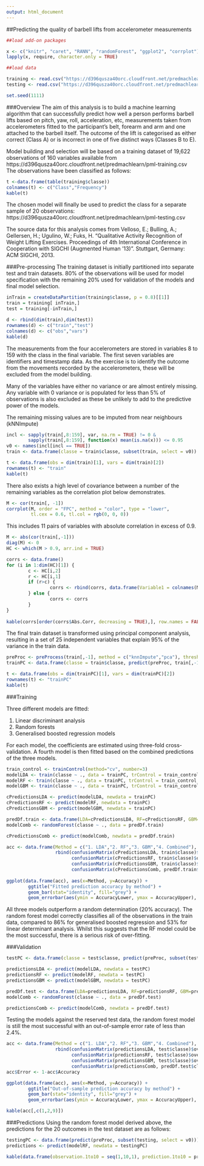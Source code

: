 ```yaml
---
output: html_document
---
```


##Predicting the quality of barbell lifts from accelerometer measurements

```r

##load add-on packages

x <- c("knitr", "caret", "RANN", "randomForest", "ggplot2", "corrplot")
lapply(x, require, character.only = TRUE)
```
```r

##load data

training <- read.csv("https://d396qusza40orc.cloudfront.net/predmachlearn/pml-training.csv", na.strings = c("NA","#DIV/0!"))
testing <- read.csv("https://d396qusza40orc.cloudfront.net/predmachlearn/pml-testing.csv", na.strings = c("NA","#DIV/0!"))
```
```r
set.seed(1111)
```

###Overview
The aim of this analysis is to build a machine learning algorithm that can successfully predict how well a person performs barbell lifts based on pitch, yaw, roll, acceleration, etc, measurements taken from accelerometers fitted to the participant's belt, forearm and arm and one attached to the barbell itself. The outcome of the lift is categorised as either correct (Class A) or is incorrect in one of five distinct ways (Classes B to E).

Model building and selection will be based on a training dataset of 19,622 observations of 160 variables available from https://d396qusza40orc.cloudfront.net/predmachlearn/pml-training.csv
The observations have been classified as follows:

```r
t <-data.frame(table(training$classe))
colnames(t) <- c("Class","Frequency")
kable(t)
```

The chosen model will finally be used to predict the class for a separate sample of 20 observations: https://d396qusza40orc.cloudfront.net/predmachlearn/pml-testing.csv

The source data for this analysis comes from Velloso, E.; Bulling, A.; Gellersen, H.; Ugulino, W.; Fuks, H. "Qualitative Activity Recognition of Weight Lifting Exercises. Proceedings of 4th International Conference in Cooperation with SIGCHI (Augmented Human '13)". Stuttgart, Germany: ACM SIGCHI, 2013.

###Pre-processing
The training dataset is initially partitioned into separate test and train datasets. 80% of the observations will be used for model specification with the remaining 20% used for validation of the models and final model selection.

```r
inTrain = createDataPartition(training$classe, p = 0.8)[[1]]
train = training[ inTrain,]
test = training[-inTrain,]

d <- rbind(dim(train),dim(test))
rownames(d) <- c("train","test")
colnames(d) <- c("obs","vars")
kable(d)
```

The measurements from the four accelerometers are stored in variables 8 to 159 with the class in the final variable. The first seven variables are identifiers and timestamp data. As the exercise is to identify the outcome from the movements recorded by the accelerometers, these will be excluded from the model building.

Many of the variables have either no variance or are almost entirely missing. Any variable with 0 variance or is populated for less than 5% of observations is also excluded as these be unlikely to add to the predictive power of the models. 

The remaining missing values are to be imputed from near neighbours (kNNImpute)

```r
incl <- sapply(train[,8:159], var, na.rm = TRUE) != 0 &
        sapply(train[,8:159], function(x) mean(is.na(x))) <= 0.95
v0 <- names(incl[incl == TRUE])
train <- data.frame(classe = train$classe, subset(train, select = v0))
```
```r
t <- data.frame(obs = dim(train)[1], vars = dim(train)[2])
rownames(t) <- "train"
kable(t)
```

There also exists a high level of covariance between a number of the remaining variables as the correlation plot below demonstrates.

```r
M <- cor(train[, -1])
corrplot(M, order = "FPC", method = "color", type = "lower", 
         tl.cex = 0.6, tl.col = rgb(0, 0, 0))
```

This includes 11 pairs of variables with absolute correlation in excess of 0.9.

```r
M <- abs(cor(train[,-1]))
diag(M) <- 0
HC <- which(M > 0.9, arr.ind = TRUE)

corrs <- data.frame()
for (i in 1:dim(HC)[1]) {
        c <- HC[i,2]
        r <- HC[i,1]
        if (r>c) {
                corrs <- rbind(corrs, data.frame(Variable1 = colnames(M)[c], Variable2 = rownames(M)[r], Abs.Corr = M[r,c]))
        } else {
                corrs <- corrs
        }
}
    
kable(corrs[order(corrs$Abs.Corr, decreasing = TRUE),], row.names = FALSE, digits = 2)
```

The final train dataset is transformed using principal component analysis, resulting in a set of 25 independent variables that explain 95% of the variance in the train data.

```r
preProc <- preProcess(train[,-1], method = c("knnImpute","pca"), thresh = 0.95)
trainPC <- data.frame(classe = train$classe, predict(preProc, train[,-1]))
```
```r
t <- data.frame(obs = dim(trainPC)[1], vars = dim(trainPC)[2])
rownames(t) <- "trainPC"
kable(t)
```

###Training

Three different models are fitted:

1.	Linear discriminant analysis
2.	Random forests
3.	Generalised boosted regression models

For each model, the coefficients are estimated using three-fold cross-validation. A fourth model is then fitted based on the combined predictions of the three models. 

```r
train_control <- trainControl(method="cv", number=3)
modelLDA <- train(classe ~ ., data = trainPC, trControl = train_control, method = "lda")
modelRF <- train(classe ~ ., data = trainPC, trControl = train_control, method = "rf")
modelGBM <- train(classe ~ ., data = trainPC, trControl = train_control, method = "gbm", verbose = FALSE)

cPredictionsLDA <- predict(modelLDA, newdata = trainPC)
cPredictionsRF <- predict(modelRF, newdata = trainPC)
cPredictionsGBM <- predict(modelGBM, newdata = trainPC)

predDf.train <- data.frame(LDA=cPredictionsLDA, RF=cPredictionsRF, GBM=cPredictionsGBM, classe=trainPC$classe)
modelComb <- randomForest(classe ~ ., data = predDf.train)

cPredictionsComb <- predict(modelComb, newdata = predDf.train)
```
```r
acc <- data.frame(Method = c("1. LDA","2. RF","3. GBM","4. Combined"),
                  rbind(confusionMatrix(cPredictionsLDA, train$classe)$overall,
                        confusionMatrix(cPredictionsRF, train$classe)$overall,
                        confusionMatrix(cPredictionsGBM, train$classe)$overall,
                        confusionMatrix(cPredictionsComb, predDf.train$classe)$overall))
 
ggplot(data.frame(acc), aes(x=Method, y=Accuracy)) +
        ggtitle("Fitted prediction accuracy by method") +
        geom_bar(stat="identity", fill="grey") +
        geom_errorbar(aes(ymin = AccuracyLower, ymax = AccuracyUpper), width=0.6)
```

All three models outperform a random determination (20% accuracy). The random forest model correctly classifies all of the observations in the train data, compared to 86% for generalised boosted regression and 53% for linear determinant analysis. Whilst this suggests that the RF model could be the most successful, there is a serious risk of over-fitting.

###Validation

```r
testPC <- data.frame(classe = test$classe, predict(preProc, subset(test, select = v0)))

predictionsLDA <- predict(modelLDA, newdata = testPC)
predictionsRF <- predict(modelRF, newdata = testPC)
predictionsGBM <- predict(modelGBM, newdata = testPC)

predDf.test <- data.frame(LDA=predictionsLDA, RF=predictionsRF, GBM=predictionsGBM, classe=testPC$classe)
modelComb <- randomForest(classe ~ ., data = predDf.test)

predictionsComb <- predict(modelComb, newdata = predDf.test)
```

Testing the models against the reserved test data, the random forest model is still the most successful with an out-of-sample error rate of less than 2.4%.

```r
acc <- data.frame(Method = c("1. LDA","2. RF","3. GBM","4. Combined"),
                  rbind(confusionMatrix(predictionsLDA, test$classe)$overall,
                        confusionMatrix(predictionsRF, test$classe)$overall,
                        confusionMatrix(predictionsGBM, test$classe)$overall,
                        confusionMatrix(predictionsComb, predDf.test$classe)$overall))
acc$Error <- 1-acc$Accuracy

ggplot(data.frame(acc), aes(x=Method, y=Accuracy)) +
        ggtitle("Out-of-sample prediction accuracy by method") +
        geom_bar(stat="identity", fill="grey") +
        geom_errorbar(aes(ymin = AccuracyLower, ymax = AccuracyUpper), width=0.6)

kable(acc[,c(1,2,9)])
```

###Predictions
Using the random forest model derived above, the predictions for the 20 outcomes in the test dataset are as follows:

```r
testingPC <- data.frame(predict(preProc, subset(testing, select = v0)))
predictions <- predict(modelRF, newdata = testingPC)
```
```r
kable(data.frame(observation.1to10 = seq(1,10,1), prediction.1to10 = predictions[1:10],observation.11to20 = seq(11,20,1), prediction.11to20 = predictions[11:20]))
```


